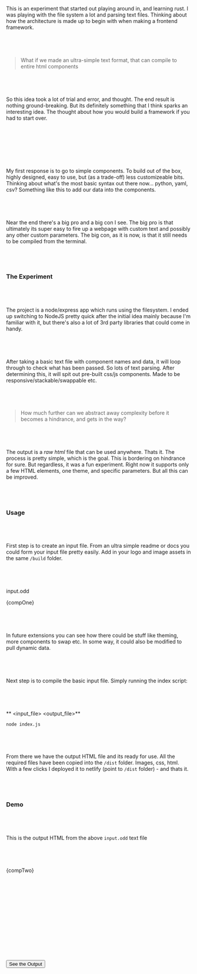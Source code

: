 
This is an experiment that started out playing around in, and learning rust. I was playing with the file system a lot and parsing text files. Thinking about how the architecture is made up to begin with when making a frontend framework.

&nbsp;&nbsp;
-----

> What if we made an ultra-simple text format, that can compile to entire html components

&nbsp;&nbsp;
-----

So this idea took a lot of trial and error, and thought. The end result is nothing ground-breaking. But its definitely something that I think sparks an interesting idea. The thought about how you would build a framework if you had to start over.

&nbsp;&nbsp;
-----

<ImageOne src="os.png" alt="OS Spinner"
  caption="( Infographic of component flow ) input.odd -> terminal -> output.html" />

&nbsp;&nbsp;
-----

My first response is to go to simple components. To build out of the box, highly designed, easy to use, but (as a trade-off) less customizeable bits. Thinking about what's the most basic syntax out there now... python, yaml, csv? Something like this to add our data into the components.

&nbsp;&nbsp;
-----

Near the end there's a big pro and a big con I see. The big pro is that ultimately its super easy to fire up a webpage with custom text and possibly any other custom parameters. The big con, as it is now, is that it still needs to be compiled from the terminal.

&nbsp;&nbsp;
-----

### The Experiment

&nbsp;&nbsp;
-----

The project is a node/express app which runs using the filesystem. I ended up switching to NodeJS pretty quick after the initial idea mainly because I'm familiar with it, but there's also a lot of 3rd party libraries that could come in handy.

&nbsp;&nbsp;
-----

After taking a basic text file with component names and data, it will loop through to check what has been passed. So lots of text parsing. After determining this, it will spit out pre-built css/js components. Made to be responsive/stackable/swappable etc.

&nbsp;&nbsp;
-----

>How much further can we abstract away complexity before it becomes a hindrance, and gets in the way?

&nbsp;&nbsp;
-----

The output is a _raw html_ file that can be used anywhere. Thats it. The process is pretty simple, which is the goal. This is bordering on hindrance for sure. But regardless, it was a fun experiment. Right now it supports only a few HTML elements, one theme, and specific parameters. But all this can be improved.

&nbsp;&nbsp;
-----

### Usage

&nbsp;&nbsp;
-----

First step is to create an input file. From an ultra simple readme or docs you could form your input file pretty easily. Add in your logo and image assets in the same `/build` folder.

&nbsp;&nbsp;
-----

<div className="text-yellow mb-4">input.odd</div>

<Highlight language="shell">{compOne}</Highlight>

&nbsp;&nbsp;
-----

In future extensions you can see how there could be stuff like theming, more components to swap etc. In some way, it could also be modified to pull dynamic data.

&nbsp;&nbsp;
-----

Next step is to compile the basic input file. Simply running the index script:

&nbsp;&nbsp;
-----

** <input_file> <output_file>**

`node index.js`

&nbsp;&nbsp;
-----

From there we have the output HTML file and its ready for use. All the required files have been copied into the `/dist` folder. Images, css, html. With a few clicks I deployed it to netlify (point to `/dist` folder) - and thats it.

&nbsp;&nbsp;
-----

### Demo

&nbsp;&nbsp;
-----

This is the output HTML from the above `input.odd` text file

&nbsp;&nbsp;
-----

<Highlight language="html">{compTwo}</Highlight>

&nbsp;&nbsp;
-----

&nbsp;&nbsp;
-----

> <Plink href="https://github.com/oddscenes/component-compiler" text="Get the Project on Github" />

&nbsp;&nbsp;
-----

&nbsp;&nbsp;
-----

<Button href="/lab/component-compiler-with-node" className="block gr-tw-3 py-6 px-8 max-w-xs rounded hover:opacity-75 text-center" target="_blank">
<span className="text-white">See the Output</span></Button>
